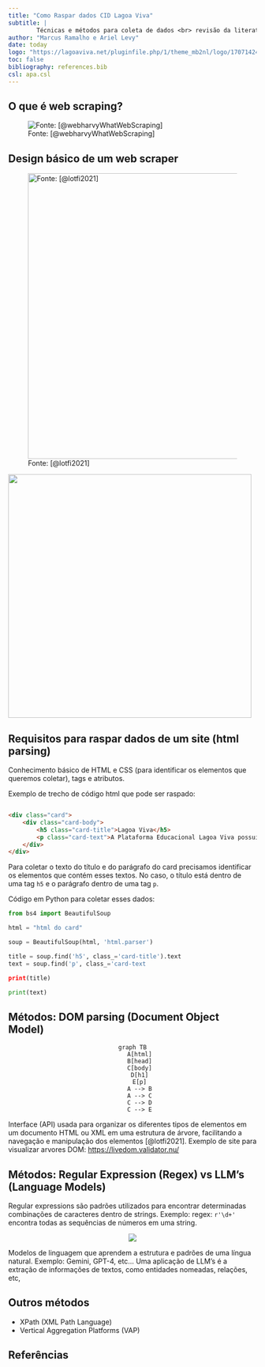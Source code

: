 ```yaml
---
title: "Como Raspar dados CID Lagoa Viva"
subtitle: |
        Técnicas e métodos para coleta de dados <br> revisão da literatura e estudo de caso
author: "Marcus Ramalho e Ariel Levy"
date: today
logo: "https://lagoaviva.net/pluginfile.php/1/theme_mb2nl/logo/1707142444/logo-lagoa-viva-v3.png"
toc: false
bibliography: references.bib
csl: apa.csl
---
```


## O que é web scraping?

![Fonte: [@webharvyWhatWebScraping]](images/paste-3.png){fig-align="center"}

## Design básico de um web scraper

![Fonte: [@lotfi2021]](images/paste-1.png){fig-align="center" width="578"}

![](images/paste-2.png){fig-align="center" width="493"}

## Requisitos para raspar dados de um site (html parsing)

Conhecimento básico de HTML e CSS (para identificar os elementos que queremos coletar), tags e atributos.

Exemplo de trecho de código html que pode ser raspado:

``` html

<div class="card">
    <div class="card-body">
        <h5 class="card-title">Lagoa Viva</h5>
        <p class="card-text">A Plataforma Educacional Lagoa Viva possui uma grande inovação para a população de Maricá: o sistema de avaliação e identificação de perfis comportamentais. Vamos entender como isso funciona?</p>
    </div>
</div>
```

Para coletar o texto do título e do parágrafo do card precisamos identificar os elementos que contém esses textos. No caso, o título está dentro de uma tag `h5` e o parágrafo dentro de uma tag `p`.

Código em Python para coletar esses dados:

``` python
from bs4 import BeautifulSoup

html = "html do card"

soup = BeautifulSoup(html, 'html.parser')

title = soup.find('h5', class_='card-title').text
text = soup.find('p', class_='card-text

print(title)

print(text)
```

## Métodos: DOM parsing (Document Object Model)

<center>

```mermaid
graph TB
    A[html]
    B[head]
    C[body]
    D[h1]
    E[p]
    A --> B
    A --> C
    C --> D
    C --> E
```

</center>

Interface (API) usada para organizar os diferentes tipos de elementos em um documento HTML ou XML em uma estrutura de árvore, facilitando a navegação e manipulação dos elementos [@lotfi2021]. Exemplo de site para visualizar arvores DOM: <https://livedom.validator.nu/>

## Métodos: Regular Expression (Regex) vs LLM's (Language Models)

Regular expressions são padrões utilizados para encontrar determinadas combinações de caracteres dentro de strings. Exemplo: regex: `r'\d+'` encontra todas as sequências de números em uma string.

<center>

![](images/paste-6.png)

</center>
Modelos de linguagem que aprendem a estrutura e padrões de uma língua natural. Exemplo: Gemini, GPT-4, etc... Uma aplicação de LLM's é a extração de informações de textos, como entidades nomeadas, relações, etc,

## Outros métodos

- XPath (XML Path Language)
- Vertical Aggregation Platforms (VAP)

## Referências